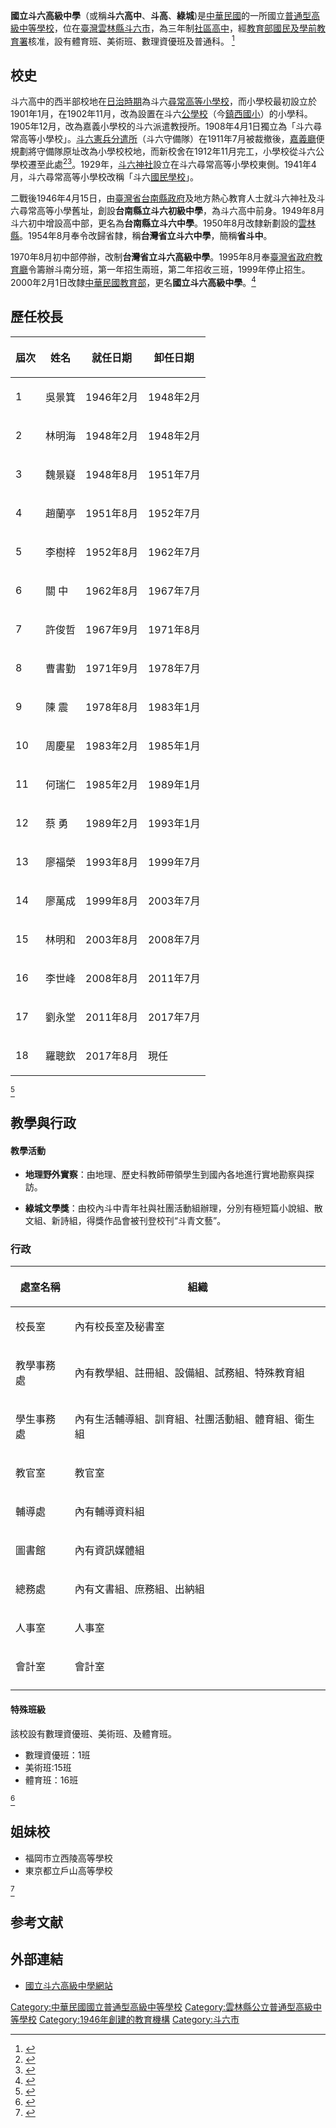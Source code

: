 {{pp-vandalism|expiry=2022-12-17T00:43:42+00:00|small=yes}}
{{multiple issues|
{{lead section|time=2020-05-24T00:18:12+00:00}}
{{primarysources|time=2020-05-24T00:18:12+00:00}}
{{prose|time=2020-05-24T00:18:12+00:00}}
}}
{{Infobox School
| name = 國立斗六高級中學
| other_name = National Tou-Liu Senior High School
| motto = 誠、樸、精、勤<ref>{{Cite web |url=https://www.tlsh.ylc.edu.tw/motto.php |title=存档副本 |access-date=2019-10-29 |archive-date=2021-01-16 |archive-url=https://web.archive.org/web/20210116000635/https://www.tlsh.ylc.edu.tw/motto.php |dead-url=no }}</ref>
| image = File:國立斗六高級中學校徽.png
| established = 1946年
| type = 國立[[高級中學|高級中學]]
| religion = 
| affiliation = [[File:ROC_Ministry_of_Education_Seal.svg|20px]][[中華民國教育部|教育部]]
| district = {{TWN}}[[雲林縣|雲林縣]][[斗六市|斗六市]]
| grades = 高一~高三
| principal = 羅聰欽
| free_label = 校地面積
| free_text = 5.2公頃
| faculty = 
| staff = 
| students = 
| classes = 48
| athletics = 
| conference = 
| colors = 
| mascot = 
| magazine = 《斗青文藝》
| address = 64050 雲林縣斗六市民生路224號
}}
'''國立斗六高級中學'''（或稱'''斗六高中'''、'''斗高'''、'''綠城''')是[[中華民國|中華民國]]的一所國立[[普通型高級中等學校|普通型高級中等學校]]，位在[[臺灣|臺灣]][[雲林縣|雲林縣]][[斗六市|斗六市]]，為三年制[[社區高中|社區高中]]，經[[教育部國民及學前教育署|教育部國民及學前教育署]]核准，設有體育班、美術班、數理資優班及普通科。
<ref>{{Cite web |url=https://www.tlsh.ylc.edu.tw/~recruit/ |title=存档副本 |accessdate=2019-10-29 |archive-date=2019-10-29 |archive-url=https://web.archive.org/web/20191029141908/https://www.tlsh.ylc.edu.tw/~recruit/ |dead-url=no }}</ref>

== 校史 ==
斗六高中的西半部校地在[[台灣日治時期|日治時期]]為斗六[[尋常高等小學校|尋常高等小學校]]，而小學校最初設立於1901年1月，在1902年11月，改為設置在斗六[[公學校|公學校]]（今[[雲林縣斗六市鎮西國民小學|鎮西國小]]）的小學科。1905年12月，改為嘉義小學校的斗六派遣教授所。1908年4月1日獨立為「斗六尋常高等小學校」。[[臺灣憲兵隊_(日治時期)|斗六憲兵分遣所]]（斗六守備隊）在1911年7月被裁撤後，[[嘉義廳|嘉義廳]]便規劃將守備隊原址改為小學校校地，而新校舍在1912年11月完工，小學校從斗六公學校遷至此處<ref>{{Cite book|title=臺南州教育誌|last=柯|first=萬榮|publisher=昭和新報臺南支局|year=1937}}</ref><ref>{{Cite web|title=斗六小學校敷地及建物使用方通牒|url=https://onlinearchives.th.gov.tw/index.php?act=Display/image/8075363EpNNEj#|author=臺灣總督府|date=1912|publisher=國史館臺灣文獻館|access-date=2022-04-18|archive-date=2022-01-22|archive-url=https://web.archive.org/web/20220122073542/https://onlinearchives.th.gov.tw/index.php?act=Display%2Fimage%2F8075363EpNNEj|dead-url=no}}</ref>。1929年，[[斗六神社|斗六神社]]設立在斗六尋常高等小學校東側。1941年4月，斗六尋常高等小學校改稱「斗六[[國民學校|國民學校]]」。

二戰後1946年4月15日，由[[臺灣省|臺灣省]][[台南州|台南縣政府]]及地方熱心教育人士就斗六神社及斗六尋常高等小學舊址，創設'''台南縣立斗六初級中學'''，為斗六高中前身。1949年8月斗六初中增設高中部，更名為'''台南縣立斗六中學'''。1950年8月改隸新劃設的[[雲林縣|雲林縣]]。1954年8月奉令改歸省隸，稱'''台灣省立斗六中學'''，簡稱'''省斗中'''。

1970年8月初中部停辦，改制'''台灣省立斗六高級中學'''。1995年8月奉[[臺灣省政府教育廳|臺灣省政府教育廳]]令籌辦斗南分班，第一年招生兩班，第二年招收三班，1999年停止招生。2000年2月1日改隸[[中華民國教育部|中華民國教育部]]，更名'''國立斗六高級中學'''。<ref>{{Cite web |url=https://www.tlsh.ylc.edu.tw/history.php |title=存档副本 |accessdate=2019-10-29 |archive-date=2019-10-29 |archive-url=https://web.archive.org/web/20191029141753/https://www.tlsh.ylc.edu.tw/history.php |dead-url=no }}</ref>

== 歷任校長 ==
{| class="wikitable"
|-
! 屆次 !! 姓名 !! 就任日期 !! 卸任日期
|-
| 1 || 吳景箕 || 1946年2月 || 1948年2月
|-
| 2 || 林明海 ||1948年2月 || 1948年2月
|-
| 3 || 魏景嶷 ||1948年8月||1951年7月
|-
| 4 || 趙蘭亭 ||1951年8月||1952年7月
|-
| 5 || 李樹梓 ||1952年8月||1962年7月
|-
| 6 || 關  中 || 1962年8月||1967年7月
|-
| 7 || 許俊哲 || 1967年9月||1971年8月
|-
| 8 || 曹書勤 || 1971年9月 || 1978年7月
|-
| 9 || 陳  震 || 1978年8月 || 1983年1月
|-
| 10 || 周慶星 ||1983年2月||1985年1月
|-
| 11 || 何瑞仁 ||1985年2月||1989年1月
|-
| 12 || 蔡  勇 ||1989年2月||1993年1月
|-
| 13 || 廖福榮 || 1993年8月||1999年7月
|-
| 14 || 廖萬成 || 1999年8月||2003年7月
|-
| 15 || 林明和 ||2003年8月||2008年7月
|-
| 16 || 李世峰 ||2008年8月||2011年7月
|-
| 17 || 劉永堂 || 2011年8月||2017年7月
|-
| 18 || 羅聰欽 || 2017年8月||現任
|}<ref>{{Cite web |url=https://www.tlsh.ylc.edu.tw/allpresidents.php |title=存档副本 |accessdate=2019-10-29 |archive-date=2019-10-29 |archive-url=https://web.archive.org/web/20191029141838/https://www.tlsh.ylc.edu.tw/allpresidents.php |dead-url=no }}</ref>
== 教學與行政 ==
==== 教學活動 ====

* '''地理野外實察'''：由地理、歷史科教師帶領學生到國內各地進行實地勘察與探訪。

* '''綠城文學獎'''：由校內斗中青年社與社團活動組辦理，分別有極短篇小說組、散文組、新詩組，得獎作品會被刊登校刊“斗青文藝”。

=== 行政 ===
{| class="wikitable"
|-
!處室名稱!! 組織 
|-
| 校長室 || 內有校長室及秘書室
|-
|  教學事務處  || 內有教學組、註冊組、設備組、試務組、特殊教育組  
|-
|  學生事務處  || 內有生活輔導組、訓育組、社團活動組、體育組、衛生組
|-
| 教官室 || 教官室 
|-
| 輔導處 || 內有輔導資料組
|-
| 圖書館 || 內有資訊媒體組
|-
| 總務處 || 內有文書組、庶務組、出納組  
|-
|人事室 || 人事室 
|-
| 會計室 || 會計室 
|-
|}

====特殊班級====
該校設有數理資優班、美術班、及體育班。

* 數理資優班：1班
* 美術班:15班
* 體育班：16班
<ref>{{Cite web |url=https://www.tlsh.ylc.edu.tw/classes.php |title=存档副本 |accessdate=2019-10-29 |archive-date=2019-10-29 |archive-url=https://web.archive.org/web/20191029161716/https://www.tlsh.ylc.edu.tw/classes.php |dead-url=no }}</ref>

== 姐妹校 ==
{{JPN}}
*福岡市立西陵高等學校
*東京都立戶山高等學校
<ref>{{Cite web |url=https://www.tlshaa.org.tw/news_con.php?id=am7sv |title=存档副本 |accessdate=2019-11-05 |archive-date=2020-10-19 |archive-url=https://web.archive.org/web/20201019213215/https://www.tlshaa.org.tw/news_con.php?id=am7sv |dead-url=no }}</ref>

== 参考文献 ==
{{reflist}}

== 外部連結 ==
*[http://www.tlsh.ylc.edu.tw/ 國立斗六高級中學網站]{{Wayback|url=http://www.tlsh.ylc.edu.tw/ |date=20050724233640 }}{{zh-tw}}
{{雲林縣高級中等學校}}
{{臺灣高中美術資優班}}

[[Category:中華民國國立普通型高級中等學校|Category:中華民國國立普通型高級中等學校]]
[[Category:雲林縣公立普通型高級中等學校|Category:雲林縣公立普通型高級中等學校]]
[[Category:1946年創建的教育機構|Category:1946年創建的教育機構]]
[[Category:斗六市|Category:斗六市]]
